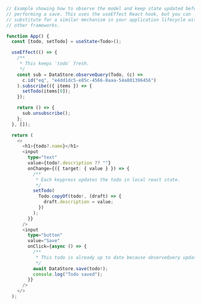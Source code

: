 ```ts
// Example showing how to observe the model and keep state updated before
// performing a save. This uses the useEffect React hook, but you can
// substitute for a similar mechanism in your application lifecycle with
// other frameworks.

function App() {
  const [todo, setTodo] = useState<Todo>();

  useEffect(() => {
    /**
     * This keeps `todo` fresh.
     */
    const sub = DataStore.observeQuery(Todo, (c) =>
      c.id("eq", "e4dd1dc5-e85c-4566-8aaa-54a801396456")
    ).subscribe(({ items }) => {
      setTodo(items[0]);
    });

    return () => {
      sub.unsubscribe();
    };
  }, []);

  return (
    <>
      <h1>{todo?.name}</h1>
      <input
        type="text"
        value={todo?.description ?? ""}
        onChange={({ target: { value } }) => {
          /**
           * Each keypress updates the todo in local react state.
           */
          setTodo(
            Todo.copyOf(todo!, (draft) => {
              draft.description = value;
            })
          );
        }}
      />
      <input
        type="button"
        value="Save"
        onClick={async () => {
          /**
           * This todo is already up to date because observeQuery updated it.
           */
          await DataStore.save(todo!);
          console.log("Todo saved");
        }}
      />
    </>
  );
```